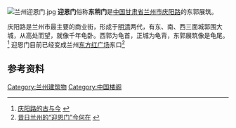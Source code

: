 {{dablink|本文描述的是甘肃兰州的迎恩门，关于其它的迎恩门，参见[[迎恩门|迎恩门]]。}}
[[File:兰州迎恩门.jpg|thumb]]
'''迎恩门'''俗称'''东稍门'''是[[中国|中国]][[甘肃省|甘肃省]][[兰州市|兰州市]][[庆阳路|庆阳路]]的东郭展筑。

庆阳路是兰州市最主要的商业街，形成于[[明朝|明]][[清朝|清]]两代，有东、南、西三面城郭围大城，从高处而望，就像千年龟卧。西郭为龟首，正城为龟背，东郭展筑像是龟尾。<ref>[http://www.lzbs.com.cn/rb/2007-05/30/content_1122835.htm 庆阳路的古与今] {{Wayback|url=http://www.lzbs.com.cn/rb/2007-05/30/content_1122835.htm |date=20160305031918 }}</ref> 迎恩门目前已经变成兰州[[东方红广场|东方红广场]]东口<ref>[http://www.gscn.com.cn/pub/lysh/lszz/2010/08/09/1281333414698.html 昔日兰州的“迎恩门”今何在] {{webarchive|url=https://web.archive.org/web/20150619205248/http://www.gscn.com.cn/pub/lysh/lszz/2010/08/09/1281333414698.html |date=2015-06-19 }}</ref>

==参考资料==
{{reflist}}

[[Category:兰州建筑物|Category:兰州建筑物]]
[[Category:中国楼阁|Category:中国楼阁]]